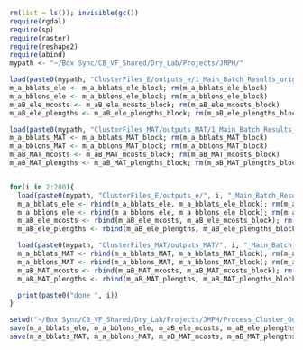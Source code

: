 

```r
rm(list = ls()); invisible(gc())
require(rgdal)
require(sp)
require(raster)
require(reshape2)
require(abind)
mypath <- "~/Box Sync/CB_VF_Shared/Dry_Lab/Projects/JMPH/"
```

```r
load(paste0(mypath, "ClusterFiles_E/outputs_e/1_Main_Batch_Results_origin_1_to_5000_E.rdata")) # elev outputs base
m_a_bblats_ele <- m_a_bblats_ele_block; rm(m_a_bblats_ele_block)
m_a_bblons_ele <- m_a_bblons_ele_block; rm(m_a_bblons_ele_block)
m_aB_ele_mcosts <- m_aB_ele_mcosts_block; rm(m_aB_ele_mcosts_block)
m_aB_ele_plengths <- m_aB_ele_plengths_block; rm(m_aB_ele_plengths_block)

load(paste0(mypath, "ClusterFiles_MAT/outputs_MAT/1_Main_Batch_Results_origin_1_to_5000_MAT.rdata")) # temp
m_a_bblats_MAT <- m_a_bblats_MAT_block; rm(m_a_bblats_MAT_block)
m_a_bblons_MAT <- m_a_bblons_MAT_block; rm(m_a_bblons_MAT_block)
m_aB_MAT_mcosts <- m_aB_MAT_mcosts_block; rm(m_aB_MAT_mcosts_block)
m_aB_MAT_plengths <- m_aB_MAT_plengths_block; rm(m_aB_MAT_plengths_block)


for(i in 2:200){
  load(paste0(mypath, "ClusterFiles_E/outputs_e/", i, "_Main_Batch_Results_origin_1_to_5000_E.rdata")) # elev concat
  m_a_bblats_ele <- rbind(m_a_bblats_ele, m_a_bblats_ele_block); rm(m_a_bblats_ele_block)
  m_a_bblons_ele <- rbind(m_a_bblons_ele, m_a_bblons_ele_block); rm(m_a_bblons_ele_block)
  m_aB_ele_mcosts <- rbind(m_aB_ele_mcosts, m_aB_ele_mcosts_block); rm(m_aB_ele_mcosts_block)
  m_aB_ele_plengths <- rbind(m_aB_ele_plengths, m_aB_ele_plengths_block); rm(m_aB_ele_plengths_block)

  load(paste0(mypath, "ClusterFiles_MAT/outputs_MAT/", i, "_Main_Batch_Results_origin_1_to_5000_MAT.rdata")) # temp
  m_a_bblats_MAT <- rbind(m_a_bblats_MAT, m_a_bblats_MAT_block); rm(m_a_bblats_MAT_block)
  m_a_bblons_MAT <- rbind(m_a_bblons_MAT, m_a_bblons_MAT_block); rm(m_a_bblons_MAT_block)
  m_aB_MAT_mcosts <- rbind(m_aB_MAT_mcosts, m_aB_MAT_mcosts_block); rm(m_aB_MAT_mcosts_block)
  m_aB_MAT_plengths <- rbind(m_aB_MAT_plengths, m_aB_MAT_plengths_block); rm(m_aB_MAT_plengths_block)

  print(paste0("done ", i))
}
```

```r
setwd("~/Box Sync/CB_VF_Shared/Dry_Lab/Projects/JMPH/Process_Cluster_Outputs/Data")
save(m_a_bblats_ele, m_a_bblons_ele, m_aB_ele_mcosts, m_aB_ele_plengths, file = "Elevation_Results_Concat.rdata")
save(m_a_bblats_MAT, m_a_bblons_MAT, m_aB_MAT_mcosts, m_aB_MAT_plengths, file = "MAT_Results_Concat.rdata")
```

